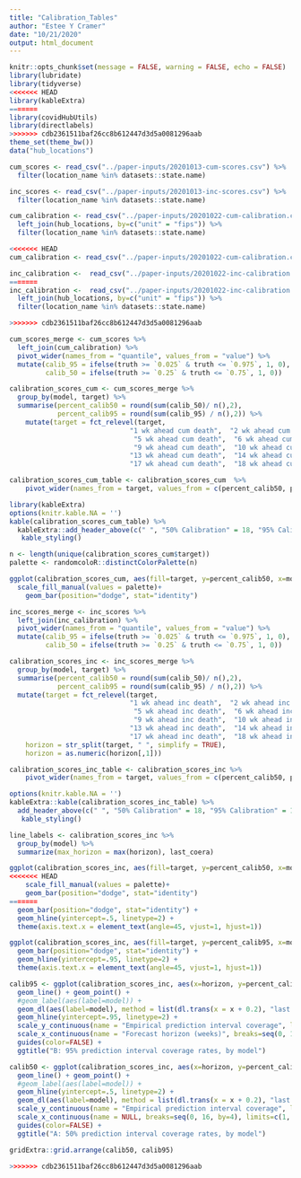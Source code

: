 ```yaml
---
title: "Calibration_Tables"
author: "Estee Y Cramer"
date: "10/21/2020"
output: html_document
---
```


```r
knitr::opts_chunk$set(message = FALSE, warning = FALSE, echo = FALSE)
library(lubridate)
library(tidyverse)
<<<<<<< HEAD
library(kableExtra)
=======
library(covidHubUtils)
library(directlabels)
>>>>>>> cdb2361511baf26cc8b612447d3d5a0081296aab
theme_set(theme_bw())
data("hub_locations")
```

```r
cum_scores <- read_csv("../paper-inputs/20201013-cum-scores.csv") %>%
  filter(location_name %in% datasets::state.name)

inc_scores <- read_csv("../paper-inputs/20201013-inc-scores.csv") %>%
  filter(location_name %in% datasets::state.name)

cum_calibration <- read_csv("../paper-inputs/20201022-cum-calibration.csv") %>%
  left_join(hub_locations, by=c("unit" = "fips")) %>%
  filter(location_name %in% datasets::state.name)

<<<<<<< HEAD
cum_calibration <- read_csv("../paper-inputs/20201022-cum-calibration.csv") 

inc_calibration <-  read_csv("../paper-inputs/20201022-inc-calibration.csv") 
=======
inc_calibration <-  read_csv("../paper-inputs/20201022-inc-calibration.csv") %>%
  left_join(hub_locations, by=c("unit" = "fips")) %>%
  filter(location_name %in% datasets::state.name)

>>>>>>> cdb2361511baf26cc8b612447d3d5a0081296aab
```

```r
cum_scores_merge <- cum_scores %>%
  left_join(cum_calibration) %>%
  pivot_wider(names_from = "quantile", values_from = "value") %>%
  mutate(calib_95 = ifelse(truth >= `0.025` & truth <= `0.975`, 1, 0),
         calib_50 = ifelse(truth >= `0.25` & truth <= `0.75`, 1, 0))

calibration_scores_cum <- cum_scores_merge %>%
  group_by(model, target) %>%
  summarise(percent_calib50 = round(sum(calib_50)/ n(),2),
            percent_calib95 = round(sum(calib_95) / n(),2)) %>%
    mutate(target = fct_relevel(target, 
                              "1 wk ahead cum death",  "2 wk ahead cum death",  "3 wk ahead cum death",  "4 wk ahead cum death",
                               "5 wk ahead cum death",  "6 wk ahead cum death",  "7 wk ahead cum death",  "8 wk ahead cum death",
                               "9 wk ahead cum death",  "10 wk ahead cum death",  "11 wk ahead cum death",  "12 wk ahead cum death",
                              "13 wk ahead cum death",  "14 wk ahead cum death",  "15 wk ahead cum death",  "16 wk ahead cum death",
                              "17 wk ahead cum death",  "18 wk ahead cum death"))

calibration_scores_cum_table <- calibration_scores_cum  %>%
    pivot_wider(names_from = target, values_from = c(percent_calib50, percent_calib95))

library(kableExtra)
options(knitr.kable.NA = '')
kable(calibration_scores_cum_table) %>%
  kableExtra::add_header_above(c(" ", "50% Calibration" = 18, "95% Calibration" = 18)) %>%
   kable_styling()
```

```r
n <- length(unique(calibration_scores_cum$target))
palette <- randomcoloR::distinctColorPalette(n)

ggplot(calibration_scores_cum, aes(fill=target, y=percent_calib50, x=model)) + 
  scale_fill_manual(values = palette)+
    geom_bar(position="dodge", stat="identity")
```

```r
inc_scores_merge <- inc_scores %>%
  left_join(inc_calibration) %>%
  pivot_wider(names_from = "quantile", values_from = "value") %>%
  mutate(calib_95 = ifelse(truth >= `0.025` & truth <= `0.975`, 1, 0),
         calib_50 = ifelse(truth >= `0.25` & truth <= `0.75`, 1, 0))

calibration_scores_inc <- inc_scores_merge %>%
  group_by(model, target) %>%
  summarise(percent_calib50 = round(sum(calib_50)/ n(),2),
            percent_calib95 = round(sum(calib_95) / n(),2)) %>% 
  mutate(target = fct_relevel(target, 
                              "1 wk ahead inc death",  "2 wk ahead inc death",  "3 wk ahead inc death",  "4 wk ahead inc death",
                               "5 wk ahead inc death",  "6 wk ahead inc death",  "7 wk ahead inc death",  "8 wk ahead inc death",
                               "9 wk ahead inc death",  "10 wk ahead inc death",  "11 wk ahead inc death",  "12 wk ahead inc death",
                              "13 wk ahead inc death",  "14 wk ahead inc death",  "15 wk ahead inc death",  "16 wk ahead inc death",
                              "17 wk ahead inc death",  "18 wk ahead inc death"),
    horizon = str_split(target, " ", simplify = TRUE),
    horizon = as.numeric(horizon[,1]))

calibration_scores_inc_table <- calibration_scores_inc %>%
    pivot_wider(names_from = target, values_from = c(percent_calib50, percent_calib95)) 

options(knitr.kable.NA = '')
kableExtra::kable(calibration_scores_inc_table) %>%
  add_header_above(c(" ", "50% Calibration" = 18, "95% Calibration" = 18)) %>%
   kable_styling()
```


```r
line_labels <- calibration_scores_inc %>%
  group_by(model) %>%
  summarize(max_horizon = max(horizon), last_coera)

ggplot(calibration_scores_inc, aes(fill=target, y=percent_calib50, x=model)) + 
<<<<<<< HEAD
    scale_fill_manual(values = palette)+
    geom_bar(position="dodge", stat="identity")
=======
  geom_bar(position="dodge", stat="identity") + 
  geom_hline(yintercept=.5, linetype=2) +
  theme(axis.text.x = element_text(angle=45, vjust=1, hjust=1))

ggplot(calibration_scores_inc, aes(fill=target, y=percent_calib95, x=model)) + 
  geom_bar(position="dodge", stat="identity") + 
  geom_hline(yintercept=.95, linetype=2) +
  theme(axis.text.x = element_text(angle=45, vjust=1, hjust=1))

calib95 <- ggplot(calibration_scores_inc, aes(x=horizon, y=percent_calib95, color=model, group=model)) + 
  geom_line() + geom_point() + 
  #geom_label(aes(label=model)) +
  geom_dl(aes(label=model), method = list(dl.trans(x = x + 0.2), "last.points", cex = 0.8)) +
  geom_hline(yintercept=.95, linetype=2) +
  scale_y_continuous(name = "Empirical prediction interval coverage", limits = c(0,1)) +
  scale_x_continuous(name = "Forecast horizon (weeks)", breaks=seq(0, 16, by=4), limits=c(1, 20)) +
  guides(color=FALSE) +
  ggtitle("B: 95% prediction interval coverage rates, by model")

calib50 <- ggplot(calibration_scores_inc, aes(x=horizon, y=percent_calib50, color=model, group=model)) + 
  geom_line() + geom_point() + 
  #geom_label(aes(label=model)) +
  geom_hline(yintercept=.5, linetype=2) +
  geom_dl(aes(label=model), method = list(dl.trans(x = x + 0.2), "last.points", cex = 0.8)) +
  scale_y_continuous(name = "Empirical prediction interval coverage", limits = c(0,1)) +
  scale_x_continuous(name = NULL, breaks=seq(0, 16, by=4), limits=c(1, 20)) +
  guides(color=FALSE) +
  ggtitle("A: 50% prediction interval coverage rates, by model")

gridExtra::grid.arrange(calib50, calib95)

>>>>>>> cdb2361511baf26cc8b612447d3d5a0081296aab
```
